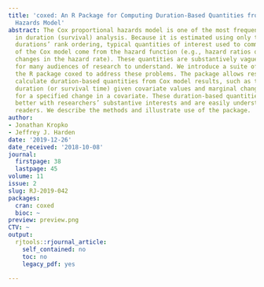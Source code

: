 ```yaml
---
title: 'coxed: An R Package for Computing Duration-Based Quantities from the Cox Proportional
  Hazards Model'
abstract: The Cox proportional hazards model is one of the most frequently used estimators
  in duration (survival) analysis. Because it is estimated using only the observed
  durations’ rank ordering, typical quantities of interest used to communicate results
  of the Cox model come from the hazard function (e.g., hazard ratios or percentage
  changes in the hazard rate). These quantities are substantively vague and difficult
  for many audiences of research to understand. We introduce a suite of methods in
  the R package coxed to address these problems. The package allows researchers to
  calculate duration-based quantities from Cox model results, such as the expected
  duration (or survival time) given covariate values and marginal changes in duration
  for a specified change in a covariate. These duration-based quantities often match
  better with researchers’ substantive interests and are easily understood by most
  readers. We describe the methods and illustrate use of the package.
author:
- Jonathan Kropko
- Jeffrey J. Harden
date: '2019-12-26'
date_received: '2018-10-08'
journal:
  firstpage: 38
  lastpage: 45
volume: 11
issue: 2
slug: RJ-2019-042
packages:
  cran: coxed
  bioc: ~
preview: preview.png
CTV: ~
output:
  rjtools::rjournal_article:
    self_contained: no
    toc: no
    legacy_pdf: yes

---
```

